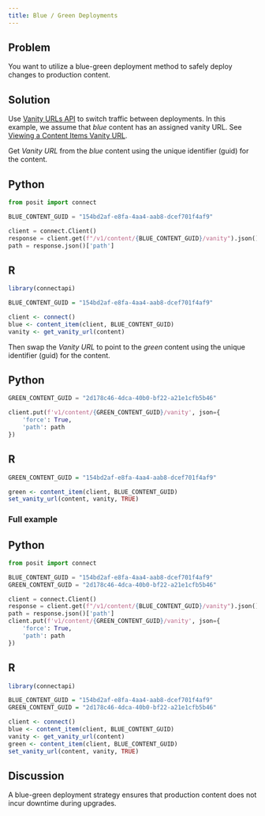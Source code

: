 ```yaml
---
title: Blue / Green Deployments
---
```


## Problem

You want to utilize a blue-green deployment method to safely deploy changes to production content.

## Solution

Use [Vanity URLs API](/api/#get-/v1/content/-guid-/vanity) to switch traffic between deployments. In this example, we assume that *blue* content has an assigned vanity URL. See [Viewing a Content Items Vanity URL](../../04-content/19-viewing-a-content-items-vanity-url/index.qmd).

Get *Vanity URL* from the *blue* content using the unique identifier (guid) for the content.

:::{.panel-tabset group="language"}

## Python

```python
from posit import connect

BLUE_CONTENT_GUID = "154bd2af-e8fa-4aa4-aab8-dcef701f4af9"

client = connect.Client()
response = client.get(f"/v1/content/{BLUE_CONTENT_GUID}/vanity").json()
path = response.json()['path']
```

## R

```r
library(connectapi)

BLUE_CONTENT_GUID = "154bd2af-e8fa-4aa4-aab8-dcef701f4af9"

client <- connect()
blue <- content_item(client, BLUE_CONTENT_GUID)
vanity <- get_vanity_url(content)
```

:::

Then swap the *Vanity URL* to point to the *green* content using the unique identifier (guid) for the content.

:::{.panel-tabset group="language"}

## Python

```python
GREEN_CONTENT_GUID = "2d178c46-4dca-40b0-bf22-a21e1cfb5b46"

client.put(f'v1/content/{GREEN_CONTENT_GUID}/vanity', json={
    'force': True,
    'path': path
})
```

## R

```r
GREEN_CONTENT_GUID = "154bd2af-e8fa-4aa4-aab8-dcef701f4af9"

green <- content_item(client, BLUE_CONTENT_GUID)
set_vanity_url(content, vanity, TRUE)
```

:::


### Full example

:::{.panel-tabset group="language"}

## Python

```python
from posit import connect

BLUE_CONTENT_GUID = "154bd2af-e8fa-4aa4-aab8-dcef701f4af9"
GREEN_CONTENT_GUID = "2d178c46-4dca-40b0-bf22-a21e1cfb5b46"

client = connect.Client()
response = client.get(f"/v1/content/{BLUE_CONTENT_GUID}/vanity").json()
path = response.json()['path']
client.put(f'v1/content/{GREEN_CONTENT_GUID}/vanity', json={
    'force': True,
    'path': path
})
```

## R

```r
library(connectapi)

BLUE_CONTENT_GUID = "154bd2af-e8fa-4aa4-aab8-dcef701f4af9"
GREEN_CONTENT_GUID = "2d178c46-4dca-40b0-bf22-a21e1cfb5b46"

client <- connect()
blue <- content_item(client, BLUE_CONTENT_GUID)
vanity <- get_vanity_url(content)
green <- content_item(client, BLUE_CONTENT_GUID)
set_vanity_url(content, vanity, TRUE)
```

:::


## Discussion

A blue-green deployment strategy ensures that production content does not incur downtime during upgrades.
